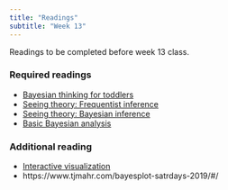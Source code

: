 ```yaml
---
title: "Readings"
subtitle: "Week 13"
---
```


Readings to be completed before week 13 class. 

### Required readings

- [Bayesian thinking for toddlers](https://psyarxiv.com/w5vbp/)
- [Seeing theory: Frequentist inference](https://seeing-theory.brown.edu/index.html#secondPage/chapter4)
- [Seeing theory: Bayesian inference](https://seeing-theory.brown.edu/index.html#secondPage/chapter5)
- [Basic Bayesian analysis](https://m-clark.github.io/easy-bayes/basic-bayesian-analysis.html)

### Additional reading

- [Interactive visualization](https://rpsychologist.com/d3/bayes/)
- https://www.tjmahr.com/bayesplot-satrdays-2019/#/
